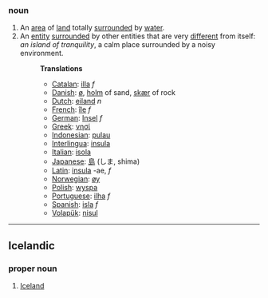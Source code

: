 ===noun===
# An [[area]] of [[land]] totally [[surround]]ed by [[water]].
# An [[entity]] [[surround]]ed by other entities that are very [[different]] from itself: ''an island of tranquility'', a calm place surrounded by a noisy environment.
#:'''Translations'''
#:*[[Catalan]]: [[illa]] ''f''
#:*[[Danish]]: [[ø]], [[holm]] of sand, [[skær]] of rock  
#:*[[Dutch]]: [[eiland]] ''n''
#:*[[French]]: [[île]] ''f''
#:*[[German]]: [[Insel]] ''f''
#:*[[Greek]]: [[νησί]]
#:*[[Indonesian]]: [[pulau]]
#:*[[Interlingua]]: [[insula]]
#:*[[Italian]]: [[isola]]
#:*[[Japanese]]: [[島]] (しま, shima)
#:*[[Latin]]: [[insula]] -ae, ''f''
#:*[[Norwegian]]: [[øy]]
#:*[[Polish]]: [[wyspa]]
#:*[[Portuguese]]: [[ilha]] ''f''
#:*[[Spanish]]: [[isla]] ''f''
#:*[[Volapük]]: [[nisul]]

----

==Icelandic==
===proper noun===
#[[Iceland]]